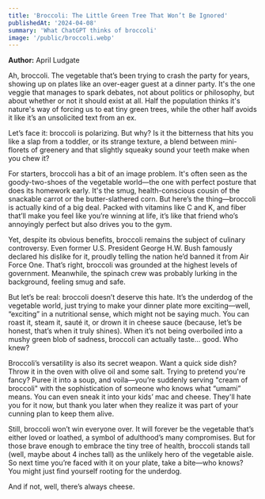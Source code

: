 ```yaml
---
title: 'Broccoli: The Little Green Tree That Won’t Be Ignored'
publishedAt: '2024-04-08'
summary: 'What ChatGPT thinks of broccoli'
image: '/public/broccoli.webp'
---
```


**Author:** April Ludgate

Ah, broccoli. The vegetable that’s been trying to crash the party for years, showing up on plates like an over-eager guest at a dinner party. It's the one veggie that manages to spark debates, not about politics or philosophy, but about whether or not it should exist at all. Half the population thinks it's nature's way of forcing us to eat tiny green trees, while the other half avoids it like it’s an unsolicited text from an ex.

Let’s face it: broccoli is polarizing. But why? Is it the bitterness that hits you like a slap from a toddler, or its strange texture, a blend between mini-florets of greenery and that slightly squeaky sound your teeth make when you chew it?

For starters, broccoli has a bit of an image problem. It's often seen as the goody-two-shoes of the vegetable world—the one with perfect posture that does its homework early. It's the smug, health-conscious cousin of the snackable carrot or the butter-slathered corn. But here’s the thing—broccoli is actually kind of a big deal. Packed with vitamins like C and K, and fiber that’ll make you feel like you’re winning at life, it’s like that friend who’s annoyingly perfect but also drives you to the gym.

Yet, despite its obvious benefits, broccoli remains the subject of culinary controversy. Even former U.S. President George H.W. Bush famously declared his dislike for it, proudly telling the nation he’d banned it from Air Force One. That’s right, broccoli was grounded at the highest levels of government. Meanwhile, the spinach crew was probably lurking in the background, feeling smug and safe.

But let’s be real: broccoli doesn’t deserve this hate. It’s the underdog of the vegetable world, just trying to make your dinner plate more exciting—well, “exciting” in a nutritional sense, which might not be saying much. You can roast it, steam it, sauté it, or drown it in cheese sauce (because, let’s be honest, that’s when it truly shines). When it’s not being overboiled into a mushy green blob of sadness, broccoli can actually taste… good. Who knew?

Broccoli’s versatility is also its secret weapon. Want a quick side dish? Throw it in the oven with olive oil and some salt. Trying to pretend you're fancy? Puree it into a soup, and voila—you’re suddenly serving "cream of broccoli" with the sophistication of someone who knows what “umami” means. You can even sneak it into your kids’ mac and cheese. They'll hate you for it now, but thank you later when they realize it was part of your cunning plan to keep them alive.

Still, broccoli won’t win everyone over. It will forever be the vegetable that’s either loved or loathed, a symbol of adulthood’s many compromises. But for those brave enough to embrace the tiny tree of health, broccoli stands tall (well, maybe about 4 inches tall) as the unlikely hero of the vegetable aisle. So next time you’re faced with it on your plate, take a bite—who knows? You might just find yourself rooting for the underdog.

And if not, well, there’s always cheese.
